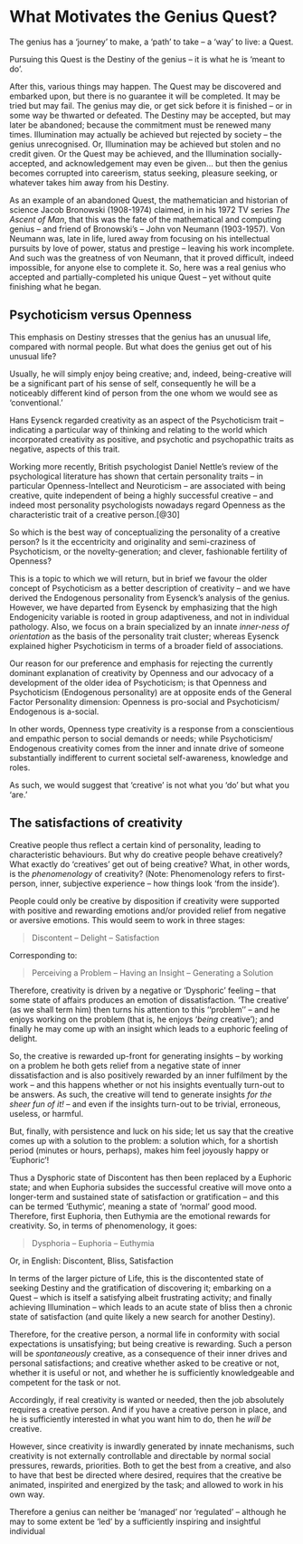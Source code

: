 # What Motivates the Genius Quest?


The genius has a ‘journey’ to make, a ‘path’ to take – a ‘way’ to live: a Quest.

Pursuing this Quest is the Destiny of the genius – it is what he is ‘meant to do’.

After this, various things may happen. The Quest may be discovered and embarked upon, but there is no guarantee it will be completed. It may be tried but may fail. The genius may die, or get sick before it is finished – or in some way be thwarted or defeated. The Destiny may be accepted, but may later be abandoned; because the commitment must be renewed many times. Illumination may actually be achieved but rejected by society – the genius unrecognised. Or, Illumination may be achieved but stolen and no credit given. Or the Quest may be achieved, and the Illumination socially-accepted, and acknowledgement may even be given… but then the genius becomes corrupted into careerism, status seeking, pleasure seeking, or whatever takes him away from his Destiny.

As an example of an abandoned Quest, the mathematician and historian of science Jacob Bronowski (1908-1974) claimed, in in his 1972 TV series _The Ascent of Man_, that this was the fate of the mathematical and computing genius – and friend of Bronowski’s – John von Neumann (1903-1957). Von Neumann was, late in life, lured away from focusing on his intellectual pursuits by love of power, status and prestige – leaving his work incomplete. And such was the greatness of von Neumann, that it proved difficult, indeed impossible, for anyone else to complete it. So, here was a real genius who accepted and partially-completed his unique Quest – yet without quite finishing what he began.

## Psychoticism versus Openness

This emphasis on Destiny stresses that the genius has an unusual life, compared with normal people. But what does the genius get out of his unusual life?

Usually, he will simply enjoy being creative; and, indeed, being-creative will be a significant part of his sense of self, consequently he will be a noticeably different kind of person from the one whom we would see as ‘conventional.’

Hans Eysenck regarded creativity as an aspect of the Psychoticism trait – indicating a particular way of thinking and relating to the world which incorporated creativity as positive, and psychotic and psychopathic traits as negative, aspects of this trait.

Working more recently, British psychologist Daniel Nettle’s review of the psychological literature has shown that certain personality traits – in particular Openness-Intellect and Neuroticism – are associated with being creative, quite independent of being a highly successful creative – and indeed most personality psychologists nowadays regard Openness as the characteristic trait of a creative person.[@30]

So which is the best way of conceptualizing the personality of a creative person? Is it the eccentricity and originality and semi-craziness of Psychoticism, or the novelty-generation; and clever, fashionable fertility of Openness?

This is a topic to which we will return, but in brief we favour the older concept of Psychoticism as a better description of creativity – and we have derived the Endogenous personality from Eysenck’s analysis of the genius. However, we have departed from Eysenck by emphasizing that the high Endogenicity variable is rooted in group adaptiveness, and not in individual pathology. Also, we focus on a brain specialized by an innate _inner-ness of orientation_ as the basis of the personality trait cluster; whereas Eysenck explained higher Psychoticism in terms of a broader field of associations.

Our reason for our preference and emphasis for rejecting the currently dominant explanation of creativity by Openness and our advocacy of a development of the older idea of Psychoticism; is that Openness and Psychoticism (Endogenous personality) are at opposite ends of the General Factor Personality dimension: Openness is pro-social and Psychoticism/ Endogenous is a-social.

In other words, Openness type creativity is a response from a conscientious and empathic person to social demands or needs; while Psychoticism/ Endogenous creativity comes from the inner and innate drive of someone substantially indifferent to current societal self-awareness, knowledge and roles.

As such, we would suggest that ‘creative’ is not what you ‘do’ but what you ‘are.’

## The satisfactions of creativity

Creative people thus reflect a certain kind of personality, leading to characteristic behaviours. But why do creative people behave creatively? What exactly do ‘creatives’ get out of being creative? What, in other words, is the _phenomenology_ of creativity? (Note: Phenomenology refers to first-person, inner, subjective experience – how things look ‘from the inside’).

People could only be creative by disposition if creativity were supported with positive and rewarding emotions and/or provided relief from negative or aversive emotions. This would seem to work in three stages:

> Discontent – Delight – Satisfaction

Corresponding to:

> Perceiving a Problem – Having an Insight – Generating a Solution

Therefore, creativity is driven by a negative or ‘Dysphoric’ feeling – that some state of affairs produces an emotion of dissatisfaction. ‘The creative’ (as we shall term him) then turns his attention to this ‘‘problem’’ – and he enjoys working on the problem (that is, he enjoys ‘_being_ creative’); and finally he may come up with an insight which leads to a euphoric feeling of delight.

So, the creative is rewarded up-front for generating insights – by working on a problem he both gets relief from a negative state of inner dissatisfaction and is also positively rewarded by an inner fulfilment by the work – and this happens whether or not his insights eventually turn-out to be answers. As such, the creative will tend to generate insights _for the sheer fun of it!_ – and even if the insights turn-out to be trivial, erroneous, useless, or harmful.

But, finally, with persistence and luck on his side; let us say that the creative comes up with a solution to the problem: a solution which, for a shortish period (minutes or hours, perhaps), makes him feel joyously happy or ‘Euphoric’!

Thus a Dysphoric state of Discontent has then been replaced by a Euphoric state; and when Euphoria subsides the successful creative will move onto a longer-term and sustained state of satisfaction or gratification – and this can be termed ‘Euthymic’, meaning a state of ‘normal’ good mood. Therefore, first Euphoria, then Euthymia are the emotional rewards for creativity.
So, in terms of phenomenology, it goes:

> Dysphoria – Euphoria – Euthymia

Or, in English: Discontent, Bliss, Satisfaction

In terms of the larger picture of Life, this is the discontented state of seeking Destiny and the gratification of discovering it; embarking on a Quest – which is itself a satisfying albeit frustrating activity; and finally achieving Illumination – which leads to an acute state of bliss then a chronic state of satisfaction (and quite likely a new search for another Destiny).

Therefore, for the creative person, a normal life in conformity with social expectations is unsatisfying; but being creative is rewarding. Such a person will be _spontaneously_ creative, as a consequence of their inner drives and personal satisfactions; and creative whether asked to be creative or not, whether it is useful or not, and whether he is sufficiently knowledgeable and competent for the task or not.

Accordingly, if real creativity is wanted or needed, then the job absolutely requires a creative person. And if you have a creative person in place, and he is sufficiently interested in what you want him to do, then he _will be_ creative.

However, since creativity is inwardly generated by innate mechanisms, such creativity is not externally controllable and directable by normal social pressures, rewards, priorities. Both to get the best from a creative, and also to have that best be directed where desired, requires that the creative be animated, inspirited and energized by the task; and allowed to work in his own way.

Therefore a genius can neither be ‘managed’ nor ‘regulated’ – although he may to some extent be ‘led’ by a sufficiently inspiring and insightful individual
